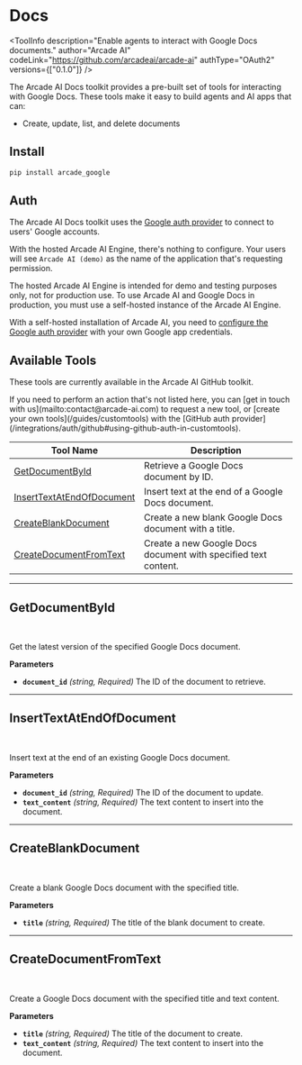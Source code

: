 # Docs


<ToolInfo
  description="Enable agents to interact with Google Docs documents."
  author="Arcade AI"
  codeLink="https://github.com/arcadeai/arcade-ai"
  authType="OAuth2"
  versions={["0.1.0"]}
/>

<Badges repo="arcadeai/arcade_google" />

The Arcade AI Docs toolkit provides a pre-built set of tools for interacting with Google Docs. These tools make it easy to build agents and AI apps that can:

- Create, update, list, and delete documents

## Install

```bash
pip install arcade_google
```

## Auth

The Arcade AI Docs toolkit uses the [Google auth provider](/integrations/auth/google) to connect to users' Google accounts.

With the hosted Arcade AI Engine, there's nothing to configure. Your users will see `Arcade AI (demo)` as the name of the application that's requesting permission.

<Warning type="warning" emoji="⚠️">
  The hosted Arcade AI Engine is intended for demo and testing purposes only,
  not for production use. To use Arcade AI and Google Docs in production, you
  must use a self-hosted instance of the Arcade AI Engine.
</Warning>

With a self-hosted installation of Arcade AI, you need to [configure the Google auth provider](/integrations/auth/google#configuring-google-auth) with your own Google app credentials.

## Available Tools

These tools are currently available in the Arcade AI GitHub toolkit.

<Tip>
  If you need to perform an action that's not listed here, you can [get in touch
  with us](mailto:contact@arcade-ai.com) to request a new tool, or [create your
  own tools](/guides/customtools) with the [GitHub auth
  provider](/integrations/auth/github#using-github-auth-in-customtools).
</Tip>

| Tool Name | Description |
| --- | --- |
| [GetDocumentById](#getdocumentbyid) | Retrieve a Google Docs document by ID. |
| [InsertTextAtEndOfDocument](#inserttextatendofdocument) | Insert text at the end of a Google Docs document. |
| [CreateBlankDocument](#createblankdocument) | Create a new blank Google Docs document with a title. |
| [CreateDocumentFromText](#createdocumentfromtext) | Create a new Google Docs document with specified text content. |

---

## GetDocumentById

<br />
<TabbedCodeBlock
  tabs={[
    {
      label: "Example: Calling LLM that executes the tool",
      content: {
        Python: [
          "/examples/integrations/toolkits/google/docs/get_document_by_id_example_1.py",
        ],
        JavaScript: ["Coming Soon"],
      },
    },
    {
      label: "Example: Calling the Tool with User Authorization",
      content: {
        Python: [
          "/examples/integrations/toolkits/google/docs/get_document_by_id_example_2.py",
        ],
        JavaScript: ["Coming Soon"],
      },
    },
  ]}
/>

Get the latest version of the specified Google Docs document.

**Parameters**

- **`document_id`** _(string, Required)_ The ID of the document to retrieve.

---

## InsertTextAtEndOfDocument

<br />
<TabbedCodeBlock
  tabs={[
    {
      label: "Example: Calling LLM that executes the tool",
      content: {
        Python: [
          "/examples/integrations/toolkits/google/docs/insert_text_at_end_of_document_example_1.py",
        ],
        JavaScript: ["Coming Soon"],
      },
    },
    {
      label: "Example: Calling the Tool with User Authorization",
      content: {
        Python: [
          "/examples/integrations/toolkits/google/docs/insert_text_at_end_of_document_example_2.py",
        ],
        JavaScript: ["Coming Soon"],
      },
    },
  ]}
/>

Insert text at the end of an existing Google Docs document.

**Parameters**

- **`document_id`** _(string, Required)_ The ID of the document to update.
- **`text_content`** _(string, Required)_ The text content to insert into the document.

---

## CreateBlankDocument

<br />
<TabbedCodeBlock
  tabs={[
    {
      label: "Example: Calling LLM that executes the tool",
      content: {
        Python: [
          "/examples/integrations/toolkits/google/docs/create_blank_document_example_1.py",
        ],
        JavaScript: ["Coming Soon"],
      },
    },
    {
      label: "Example: Calling the Tool with User Authorization",
      content: {
        Python: [
          "/examples/integrations/toolkits/google/docs/create_blank_document_example_2.py",
        ],
        JavaScript: ["Coming Soon"],
      },
    },
  ]}
/>

Create a blank Google Docs document with the specified title.

**Parameters**

- **`title`** _(string, Required)_ The title of the blank document to create.

---

## CreateDocumentFromText

<br />
<TabbedCodeBlock
  tabs={[
    {
      label: "Example: Calling LLM that executes the tool",
      content: {
        Python: [
          "/examples/integrations/toolkits/google/docs/create_document_from_text_example_1.py",
        ],
        JavaScript: ["Coming Soon"],
      },
    },
    {
      label: "Example: Calling the Tool with User Authorization",
      content: {
        Python: [
          "/examples/integrations/toolkits/google/docs/create_document_from_text_example_2.py",
        ],
        JavaScript: ["Coming Soon"],
      },
    },
  ]}
/>

Create a Google Docs document with the specified title and text content.

**Parameters**

- **`title`** _(string, Required)_ The title of the document to create.
- **`text_content`** _(string, Required)_ The text content to insert into the document.
